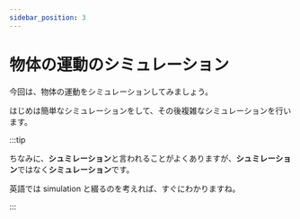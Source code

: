 ```yaml
---
sidebar_position: 3
---
```



# 物体の運動のシミュレーション

今回は、物体の運動をシミュレーションしてみましょう。

はじめは簡単なシミュレーションをして、その後複雑なシミュレーションを行います。

<DocCardList />

:::tip

ちなみに、**シュミレーション**と言われることがよくありますが、**シュミレーション**ではなく**シミュレーション**です。

英語では simulation と綴るのを考えれば、すぐにわかりますね。

:::
